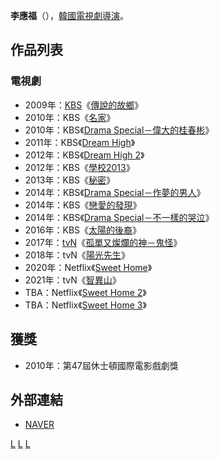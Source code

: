 {{藝人
| 姓名     = 李應福
| 類型     = 導演
| 圖片     = 
| 圖片尺寸 = 
| 圖片簡介 = 
| 原名     =  
| 外文名   = 이응복
| 外文     = ko
| 羅馬拼音 = Lee Eung Bok
| 英文名   = 
| 綽號     = 
| 其他藝名 = 
| 國籍     = {{ROK}}
| 民族     = 
| 籍貫     = 
| 出生日期 = 
| 出生地點 = 
| 職業     = [[導演|導演]]
| 語言     = [[韓語|韓語]]
| 教育程度 = 
| 配偶     = 
| 出身地   = 
| 出道作   = 
| 出道日期 = 2009年
| 代表作   = 
| 活躍年代 = 
| 經紀公司 = [[Studio_Dragon_Corporation|Studio Dragon Corporation]]
}}

'''李應福'''（{{lang-ko|'''이응복'''}}），[[韓國|韓國]][[電視劇|電視劇]][[導演|導演]]。

== 作品列表 ==
=== 電視劇 ===
*2009年：[[韓國放送公社|KBS]]《[[傳說的故鄉|傳說的故鄉]]》
*2010年：KBS《[[名家_(電視劇)|名家]]》
*2010年：KBS《[[Drama_Special－偉大的桂春彬|Drama Special－偉大的桂春彬]]》
*2011年：KBS《[[Dream_High|Dream High]]》
*2012年：KBS《[[Dream_High_2|Dream High 2]]》
*2012年：KBS《[[學校2013|學校2013]]》
*2013年：KBS《[[秘密_(2013年電視劇)|秘密]]》
*2014年：KBS《[[Drama_Special－作夢的男人|Drama Special－作夢的男人]]》
*2014年：KBS《[[戀愛的發現|戀愛的發現]]》
*2014年：KBS《[[Drama_Special－不一樣的哭泣|Drama Special－不一樣的哭泣]]》
*2016年：KBS《[[太陽的後裔|太陽的後裔]]》
*2017年：[[tvN|tvN]]《[[孤單又燦爛的神－鬼怪|孤單又燦爛的神－鬼怪]]》
*2018年：tvN《[[陽光先生|陽光先生]]》
*2020年：Netflix《[[Sweet_Home|Sweet Home]]》
*2021年：tvN《[[智異山_(電視劇)|智異山]]》
*TBA：Netflix《[[Sweet_Home_2|Sweet Home 2]]》
*TBA：Netflix《[[Sweet_Home_3|Sweet Home 3]]》

== 獲獎 ==
*2010年：第47屆休士頓國際電影戲劇獎
== 外部連結 ==
*[http://people.search.naver.com/search.naver?where=nexearch&query=%EC%9D%B4%EC%9D%91%EB%B3%B5&sm=tab_etc&ie=utf8&key=PeopleService&os=178917 NAVER] {{Wayback|url=http://people.search.naver.com/search.naver?where=nexearch&query=%EC%9D%B4%EC%9D%91%EB%B3%B5&sm=tab_etc&ie=utf8&key=PeopleService&os=178917 |date=20150415234526 }}{{ko}}

{{KBS學校系列}}
[[Category:韓國導演|L]]
[[Category:韓國電視劇導演|L]]
[[Category:李姓|L]]